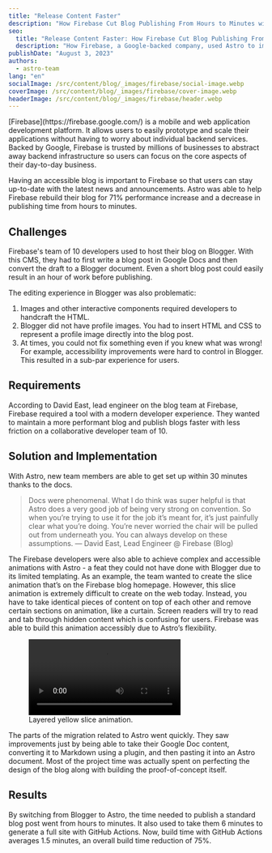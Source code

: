 ```yaml
---
title: "Release Content Faster"
description: "How Firebase Cut Blog Publishing From Hours to Minutes with Astro"
seo:
  title: "Release Content Faster: How Firebase Cut Blog Publishing From Hours to Minutes with Astro"
  description: "How Firebase, a Google-backed company, used Astro to improve their blog performance by 71%."
publishDate: "August 3, 2023"
authors:
  - astro-team
lang: "en"
socialImage: /src/content/blog/_images/firebase/social-image.webp
coverImage: /src/content/blog/_images/firebase/cover-image.webp
headerImage: /src/content/blog/_images/firebase/header.webp
---
```



<div class="text-white space-y-8">
	<div class="text-2xl leading-normal tracking-normal text-astro-gray-100">
		[Firebase](https://firebase.google.com/) is a mobile and web application development platform. It allows users to easily
         prototype and scale their applications without having to worry about individual backend services. 
         Backed by Google, Firebase is trusted by millions of businesses to abstract away backend 
         infrastructure so users can focus on the core aspects of their day-to-day business.
	</div>

Having an accessible blog is important to Firebase so that users can stay up-to-date with the latest news and announcements. Astro was able to help Firebase rebuild their blog for 71% performance increase and a decrease in publishing time from hours to minutes.

</div>

<ImageFigure caption="Lighthouse scores for Firebase blog.">
    <BlogContentImage src={lighthouseScoreComparison} />
</ImageFigure>


## Challenges

Firebase's team of 10 developers used to host their blog on Blogger. With this CMS, they had to first write a blog post in Google Docs and then convert the draft to a Blogger document. Even a short blog post could easily result in an hour of work before publishing.

The editing experience in Blogger was also problematic:

1. Images and other interactive components required developers to handcraft the HTML.
2. Blogger did not have profile images. You had to insert HTML and CSS to represent a profile image directly into the blog post.
3. At times, you could not fix something even if you knew what was wrong! For example, accessibility improvements were hard to control in Blogger. This resulted in a sub-par experience for users.

## Requirements

According to David East, lead engineer on the blog team at Firebase, Firebase required a tool with a modern developer experience. They wanted to maintain a more performant blog and publish blogs faster with less friction on a collaborative developer team of 10.

<ImageFigure caption="Partial hydration.">
    <BlogContentImage src={partialHydration} />
</ImageFigure>


## Solution and Implementation

With Astro, new team members are able to get set up within 30 minutes thanks to the docs.

<Blockquote>
	<Fragment slot="quote">
		Docs were phenomenal. What I do think was super helpful is that Astro does a very good job of being very strong on convention. So when you’re trying to use it for the job it’s meant for, it’s just painfully clear what you’re doing. You’re never worried the chair will be pulled out from underneath you. You can always develop on these assumptions.
	</Fragment>
	<Fragment slot="caption">— David East, Lead Engineer @ Firebase (Blog)</Fragment>
</Blockquote>

The Firebase developers were also able to achieve complex and accessible animations with Astro - a feat they could not have done with Blogger due to its limited templating. As an example, the team wanted to create the slice animation that’s on the Firebase blog homepage. However, this slice animation is extremely difficult to create on the web today. Instead, you have to take identical pieces of content on top of each other and remove certain sections on animation, like a curtain. Screen readers will try to read and tab through hidden content which is confusing for users. Firebase was able to build this animation accessibly due to Astro’s flexibility.

<figure class="my-10">
  <video controls class="border border-neutral-600 rounded">
    <source src={videoSrc} type="video/mp4" />
    Sorry, your browser doesn't support embedded videos.
  </video>
  <figcaption class="text-center text-sm my-4">
    Layered yellow slice animation.
  </figcaption>
</figure>

The parts of the migration related to Astro went quickly. They saw improvements just by being able to take their Google Doc content, converting it to Markdown using a plugin, and then pasting it into an Astro document. Most of the project time was actually spent on perfecting the design of the blog along with building the proof-of-concept itself.

## Results

By switching from Blogger to Astro, the time needed to publish a standard blog post went from hours to minutes. It also used to take them 6 minutes to generate a full site with GitHub Actions. Now, build time with GitHub Actions averages 1.5 minutes, an overall build time reduction of 75%.

<ImageFigure caption="Firebase's backend features.">
	<BlogContentImage src={firebaseFeatures} />
</ImageFigure>
